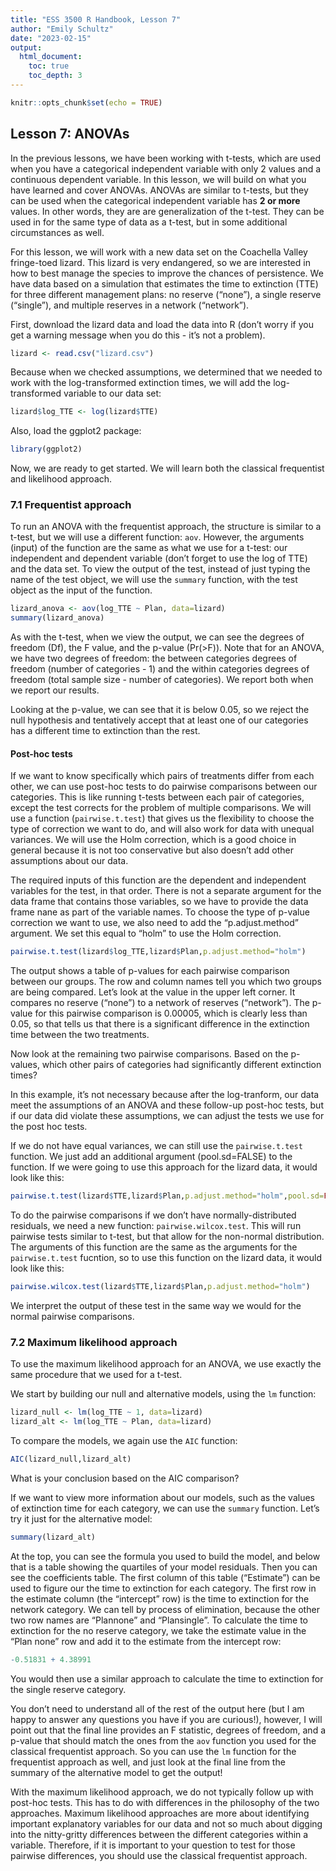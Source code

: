 ```yaml
---
title: "ESS 3500 R Handbook, Lesson 7"
author: "Emily Schultz"
date: "2023-02-15"
output: 
  html_document:
    toc: true
    toc_depth: 3
---
```


```r
knitr::opts_chunk$set(echo = TRUE)
```

## Lesson 7: ANOVAs
In the previous lessons, we have been working with t-tests, which are used when you have a categorical independent variable with only 2 values and a continuous dependent variable. In this lesson, we will build on what you have learned and cover ANOVAs. ANOVAs are similar to t-tests, but they can be used when the categorical independent variable has **2 or more** values. In other words, they are are generalization of the t-test. They can be used in for the same type of data as a t-test, but in some additional circumstances as well.

For this lesson, we will work with a new data set on the Coachella Valley fringe-toed lizard. This lizard is very endangered, so we are interested in how to best manage the species to improve the chances of persistence. We have data based on a simulation that estimates the time to extinction (TTE) for three different management plans: no reserve (“none”), a single reserve (“single”), and multiple reserves in a network (“network”).

First, download the lizard data and load the data into R (don't worry if you get a warning message when you do this - it's not a problem).

```r
lizard <- read.csv("lizard.csv")
```

Because when we checked assumptions, we determined that we needed to work with the log-transformed extinction times, we will add the log-transformed variable to our data set:

```r
lizard$log_TTE <- log(lizard$TTE)
```

Also, load the ggplot2 package:

```r
library(ggplot2)
```

Now, we are ready to get started. We will learn both the classical frequentist and likelihood approach.

### 7.1 Frequentist approach
To run an ANOVA with the frequentist approach, the structure is similar to a t-test, but we will use a different function: `aov`. However, the arguments (input) of the function are the same as what we use for a t-test: our independent and dependent variable (don't forget to use the log of TTE) and the data set. To view the output of the test, instead of just typing the name of the test object, we will use the `summary` function, with the test object as the input of the function.

```r
lizard_anova <- aov(log_TTE ~ Plan, data=lizard)
summary(lizard_anova)
```

As with the t-test, when we view the output, we can see the degrees of freedom (Df), the F value, and the p-value (Pr(>F)). Note that for an ANOVA, we have two degrees of freedom: the between categories degrees of freedom (number of categories - 1) and the within categories degrees of freedom (total sample size - number of categories). We report both when we report our results.

Looking at the p-value, we can see that it is below 0.05, so we reject the null hypothesis and tentatively accept that at least one of our categories has a different time to extinction than the rest.

#### Post-hoc tests
If we want to know specifically which pairs of treatments differ from each other, we can use post-hoc tests to do pairwise comparisons between our categories. This is like running t-tests between each pair of categories, except the test corrects for the problem of multiple comparisons. We will use a function (`pairwise.t.test`) that gives us the flexibility to choose the type of correction we want to do, and will also work for data with unequal variances. We will use the Holm correction, which is a good choice in general because it is not too conservative but also doesn't add other assumptions about our data.

The required inputs of this function are the dependent and independent variables for the test, in that order. There is not a separate argument for the data frame that contains those variables, so we have to provide the data frame nane as part of the variable names. To choose the type of p-value correction we want to use, we also need to add the "p.adjust.method" argument. We set this equal to "holm" to use the Holm correction.

```r
pairwise.t.test(lizard$log_TTE,lizard$Plan,p.adjust.method="holm")
```

The output shows a table of p-values for each pairwise comparison between our groups. The row and column names tell you which two groups are being compared. Let's look at the value in the upper left corner. It compares no reserve ("none") to a network of reserves ("network"). The p-value for this pairwise comparison is 0.00005, which is clearly less than 0.05, so that tells us that there is a significant difference in the extinction time between the two treatments.

Now look at the remaining two pairwise comparisons. Based on the p-values, which other pairs of categories had significantly different extinction times?

In this example, it's not necessary because after the log-tranform, our data meet the assumptions of an ANOVA and these follow-up post-hoc tests, but if our data did violate these assumptions, we can adjust the tests we use for the post hoc tests.

If we do not have equal variances, we can still use the `pairwise.t.test` function. We just add an additional argument (pool.sd=FALSE) to the function. If we were going to use this approach for the lizard data, it would look like this:

```r
pairwise.t.test(lizard$TTE,lizard$Plan,p.adjust.method="holm",pool.sd=FALSE)
```

To do the pairwise comparisons if we don't have normally-distributed residuals, we need a new function: `pairwise.wilcox.test`. This will run pairwise tests similar to t-test, but that allow for the non-normal distribution. The arguments of this function are the same as the arguments for the `pairwise.t.test` fucntion, so to use this function on the lizard data, it would look like this:

```r
pairwise.wilcox.test(lizard$TTE,lizard$Plan,p.adjust.method="holm")
```

We interpret the output of these test in the same way we would for the normal pairwise comparisons.

### 7.2 Maximum likelihood approach
To use the maximum likelihood approach for an ANOVA, we use exactly the same procedure that we used for a t-test.

We start by building our null and alternative models, using the `lm` function:

```r
lizard_null <- lm(log_TTE ~ 1, data=lizard)
lizard_alt <- lm(log_TTE ~ Plan, data=lizard)
```

To compare the models, we again use the `AIC` function:
```r
AIC(lizard_null,lizard_alt)
```

What is your conclusion based on the AIC comparison?

If we want to view more information about our models, such as the values of extinction time for each category, we can use the `summary` function. Let's try it just for the alternative model:

```r
summary(lizard_alt)
```

At the top, you can see the formula you used to build the model, and below that is a table showing the quartiles of your model residuals. Then you can see the coefficients table. The first column of this table ("Estimate") can be used to figure our the time to extinction for each category. The first row in the estimate column (the "intercept" row) is the time to extinction for the network category. We can tell by process of elimination, because the other two row names are "Plannone" and "Plansingle". To calculate the time to extinction for the no reserve category, we take the estimate value in the "Plan none" row and add it to the estimate from the intercept row:

```r
-0.51831 + 4.38991
```

You would then use a similar approach to calculate the time to extinction for the single reserve category.

You don't need to understand all of the rest of the output here (but I am happy to answer any questions you have if you are curious!), however, I will point out that the final line provides an F statistic, degrees of freedom, and a p-value that should match the ones from the `aov` function you used for the classical frequentist approach. So you can use the `lm` function for the frequentist approach as well, and just look at the final line from the summary of the alternative model to get the output! 

With the maximum likelihood approach, we do not typically follow up with post-hoc tests. This has to do with differences in the philosophy of the two approaches. Maximum likelihood approaches are more about identifying important explanatory variables for our data and not so much about digging into the nitty-gritty differences between the different categories within a variable. Therefore, if it is important to your question to test for those pairwise differences, you should use the classical frequentist approach.



